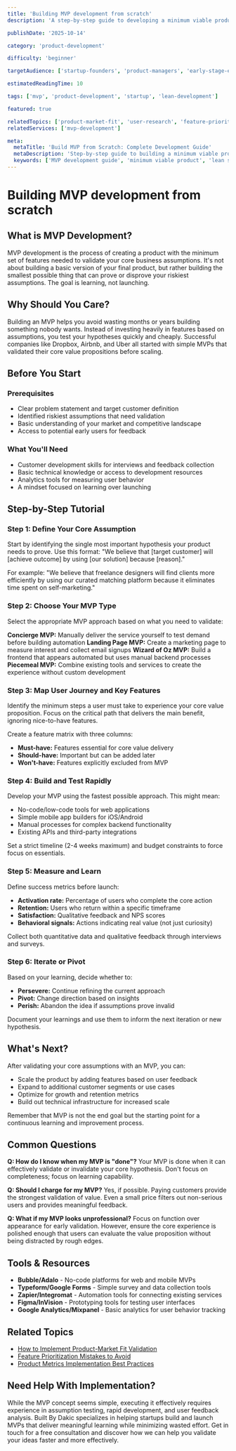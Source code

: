 ```yaml
---
title: 'Building MVP development from scratch'
description: 'A step-by-step guide to developing a minimum viable product that validates your core assumptions while minimizing time and resource investment.'

publishDate: '2025-10-14'

category: 'product-development'

difficulty: 'beginner'

targetAudience: ['startup-founders', 'product-managers', 'early-stage-entrepreneurs']

estimatedReadingTime: 10

tags: ['mvp', 'product-development', 'startup', 'lean-development']

featured: true

relatedTopics: ['product-market-fit', 'user-research', 'feature-prioritization']
relatedServices: ['mvp-development']

meta:
  metaTitle: 'Build MVP from Scratch: Complete Development Guide'
  metaDescription: 'Step-by-step guide to building a minimum viable product. Learn MVP development process, best practices, and common pitfalls to avoid.'
  keywords: ['MVP development guide', 'minimum viable product', 'lean startup', 'product validation']
---
```


# Building MVP development from scratch

## What is MVP Development?

MVP development is the process of creating a product with the minimum set of features needed to validate your core business assumptions. It's not about building a basic version of your final product, but rather building the smallest possible thing that can prove or disprove your riskiest assumptions. The goal is learning, not launching.

## Why Should You Care?

Building an MVP helps you avoid wasting months or years building something nobody wants. Instead of investing heavily in features based on assumptions, you test your hypotheses quickly and cheaply. Successful companies like Dropbox, Airbnb, and Uber all started with simple MVPs that validated their core value propositions before scaling.

## Before You Start

### Prerequisites

- Clear problem statement and target customer definition
- Identified riskiest assumptions that need validation
- Basic understanding of your market and competitive landscape
- Access to potential early users for feedback

### What You'll Need

- Customer development skills for interviews and feedback collection
- Basic technical knowledge or access to development resources
- Analytics tools for measuring user behavior
- A mindset focused on learning over launching

## Step-by-Step Tutorial

### Step 1: Define Your Core Assumption

Start by identifying the single most important hypothesis your product needs to prove. Use this format: "We believe that [target customer] will [achieve outcome] by using [our solution] because [reason]."

For example: "We believe that freelance designers will find clients more efficiently by using our curated matching platform because it eliminates time spent on self-marketing."

### Step 2: Choose Your MVP Type

Select the appropriate MVP approach based on what you need to validate:

**Concierge MVP:** Manually deliver the service yourself to test demand before building automation
**Landing Page MVP:** Create a marketing page to measure interest and collect email signups
**Wizard of Oz MVP:** Build a frontend that appears automated but uses manual backend processes
**Piecemeal MVP:** Combine existing tools and services to create the experience without custom development

### Step 3: Map User Journey and Key Features

Identify the minimum steps a user must take to experience your core value proposition. Focus on the critical path that delivers the main benefit, ignoring nice-to-have features.

Create a feature matrix with three columns:

- **Must-have:** Features essential for core value delivery
- **Should-have:** Important but can be added later
- **Won't-have:** Features explicitly excluded from MVP

### Step 4: Build and Test Rapidly

Develop your MVP using the fastest possible approach. This might mean:

- No-code/low-code tools for web applications
- Simple mobile app builders for iOS/Android
- Manual processes for complex backend functionality
- Existing APIs and third-party integrations

Set a strict timeline (2-4 weeks maximum) and budget constraints to force focus on essentials.

### Step 5: Measure and Learn

Define success metrics before launch:

- **Activation rate:** Percentage of users who complete the core action
- **Retention:** Users who return within a specific timeframe
- **Satisfaction:** Qualitative feedback and NPS scores
- **Behavioral signals:** Actions indicating real value (not just curiosity)

Collect both quantitative data and qualitative feedback through interviews and surveys.

### Step 6: Iterate or Pivot

Based on your learning, decide whether to:

- **Persevere:** Continue refining the current approach
- **Pivot:** Change direction based on insights
- **Perish:** Abandon the idea if assumptions prove invalid

Document your learnings and use them to inform the next iteration or new hypothesis.

## What's Next?

After validating your core assumptions with an MVP, you can:

- Scale the product by adding features based on user feedback
- Expand to additional customer segments or use cases
- Optimize for growth and retention metrics
- Build out technical infrastructure for increased scale

Remember that MVP is not the end goal but the starting point for a continuous learning and improvement process.

## Common Questions

**Q: How do I know when my MVP is "done"?**
Your MVP is done when it can effectively validate or invalidate your core hypothesis. Don't focus on completeness; focus on learning capability.

**Q: Should I charge for my MVP?**
Yes, if possible. Paying customers provide the strongest validation of value. Even a small price filters out non-serious users and provides meaningful feedback.

**Q: What if my MVP looks unprofessional?**
Focus on function over appearance for early validation. However, ensure the core experience is polished enough that users can evaluate the value proposition without being distracted by rough edges.

## Tools & Resources

- **Bubble/Adalo** - No-code platforms for web and mobile MVPs
- **Typeform/Google Forms** - Simple survey and data collection tools
- **Zapier/Integromat** - Automation tools for connecting existing services
- **Figma/InVision** - Prototyping tools for testing user interfaces
- **Google Analytics/Mixpanel** - Basic analytics for user behavior tracking

## Related Topics

- [How to Implement Product-Market Fit Validation]({{/topics/product-market-fit}})
- [Feature Prioritization Mistakes to Avoid]({{/topics/feature-prioritization}})
- [Product Metrics Implementation Best Practices]({{/topics/product-metrics}})

## Need Help With Implementation?

While the MVP concept seems simple, executing it effectively requires experience in assumption testing, rapid development, and user feedback analysis. Built By Dakic specializes in helping startups build and launch MVPs that deliver meaningful learning while minimizing wasted effort. Get in touch for a free consultation and discover how we can help you validate your ideas faster and more effectively.
